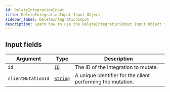 ```yaml
---
id: DeleteIntegrationInput
title: DeleteIntegrationInput Input Object
sidebar_label: DeleteIntegrationInput
description: Learn how to use the DeleteIntegrationInput Input Object for Builder's API.
---
```


## Input fields

| Argument           | Type                                     | Description                                                 |
| ------------------ | ---------------------------------------- | ----------------------------------------------------------- |
| `id`               | [`ID`](/docs/composer/builder/api/schema/scalar/ID.mdx)         | The ID of the Integration to mutate.                        |
| `clientMutationId` | [`String`](/docs/composer/builder/api/schema/scalar/String.mdx) | A unique identifier for the client performing the mutation. |
